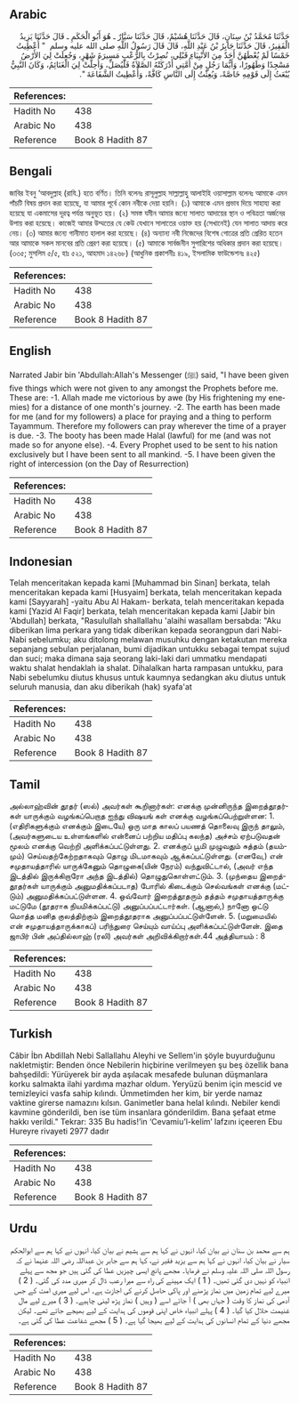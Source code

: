 ## Arabic


<div dir="rtl" lang="ar" style={{fontSize:'larger',backgroundColor:'#f8f9fa',padding:20}}>
حَدَّثَنَا مُحَمَّدُ بْنُ سِنَانٍ، قَالَ حَدَّثَنَا هُشَيْمٌ، قَالَ حَدَّثَنَا سَيَّارٌ ـ هُوَ أَبُو الْحَكَمِ ـ قَالَ حَدَّثَنَا يَزِيدُ الْفَقِيرُ، قَالَ حَدَّثَنَا جَابِرُ بْنُ عَبْدِ اللَّهِ، قَالَ قَالَ رَسُولُ اللَّهِ صلى الله عليه وسلم ‏ "‏ أُعْطِيتُ خَمْسًا لَمْ يُعْطَهُنَّ أَحَدٌ مِنَ الأَنْبِيَاءِ قَبْلِي، نُصِرْتُ بِالرُّعْبِ مَسِيرَةَ شَهْرٍ، وَجُعِلَتْ لِيَ الأَرْضُ مَسْجِدًا وَطَهُورًا، وَأَيُّمَا رَجُلٍ مِنْ أُمَّتِي أَدْرَكَتْهُ الصَّلاَةُ فَلْيُصَلِّ، وَأُحِلَّتْ لِيَ الْغَنَائِمُ، وَكَانَ النَّبِيُّ يُبْعَثُ إِلَى قَوْمِهِ خَاصَّةً، وَبُعِثْتُ إِلَى النَّاسِ كَافَّةً، وَأُعْطِيتُ الشَّفَاعَةَ ‏"‏‏.‏
</div>
<div style={{backgroundColor:'#f8f9fa',padding:20, marginBottom: 10}}><table> <thead> <tr> <th>References:</th> <th></th> </tr> </thead> <tbody><tr><td>Hadith No</td><td>438</td></tr><tr><td>Arabic No</td><td>438</td></tr><tr><td>Reference</td><td>Book 8 Hadith 87</td></tr></tbody></table></div>

## Bengali


<div dir="ltr" lang="bn" style={{fontSize:'larger',backgroundColor:'#f8f9fa',padding:20}}>
জাবির ইবনু ‘আবদুল্লাহ (রাযি.) হতে বর্ণিত। তিনি বলেনঃ রাসূলুল্লাহ সাল্লাল্লাহু আলাইহি ওয়াসাল্লাম বলেনঃ আমাকে এমন পাঁচটি বিষয় প্রদান করা হয়েছে, যা আমার পূর্বে কোন নবীকে দেয়া হয়নি। (১) আমাকে এমন প্রভাব দিয়ে সাহায্য করা হয়েছে যা একমাসের দূরত্ব পর্যন্ত অনুভূত হয়। (২) সমস্ত যমীন আমার জন্যে সালাত আদায়ের স্থান ও পবিত্রতা অর্জনের উপায় করা হয়েছে। কাজেই আমার উম্মতের যে কেউ যেখানে সালাতের ওয়াক্ত হয় (সেখানেই) যেন সালাত আদায় করে নেয়। (৩) আমার জন্যে গানীমাত হালাল করা হয়েছে। (৪) অন্যান্য নবী নিজেদের বিশেষ গোত্রের প্রতি প্রেরিত হতেন আর আমাকে সকল মানবের প্রতি প্রেরণ করা হয়েছে। (৫) আমাকে সার্বজনীন সুপারিশের অধিকার প্রদান করা হয়েছে। (৩৩৫; মুসলিম ৫/৫, হাঃ ৫২১, আহমাদ ১৪২৬৮) (আধুনিক প্রকাশনীঃ ৪১৯, ইসলামিক ফাউন্ডেশনঃ ৪২৫)
</div>
<div style={{backgroundColor:'#f8f9fa',padding:20, marginBottom: 10}}><table> <thead> <tr> <th>References:</th> <th></th> </tr> </thead> <tbody><tr><td>Hadith No</td><td>438</td></tr><tr><td>Arabic No</td><td>438</td></tr><tr><td>Reference</td><td>Book 8 Hadith 87</td></tr></tbody></table></div>

## English


<div dir="ltr" lang="en" style={{fontSize:'larger',backgroundColor:'#f8f9fa',padding:20}}>
Narrated Jabir bin 'Abdullah:Allah's Messenger (ﷺ) said, "I have been given five things which were not given to any amongst the Prophets before me. These are: -1. Allah made me victorious by awe (by His frightening my enemies) for a distance of one month's journey. -2. The earth has been made for me (and for my followers) a place for praying and a thing to perform Tayammum. Therefore my followers can pray wherever the time of a prayer is due. -3. The booty has been made Halal (lawful) for me (and was not made so for anyone else). -4. Every Prophet used to be sent to his nation exclusively but I have been sent to all mankind. -5. I have been given the right of intercession (on the Day of Resurrection)
</div>
<div style={{backgroundColor:'#f8f9fa',padding:20, marginBottom: 10}}><table> <thead> <tr> <th>References:</th> <th></th> </tr> </thead> <tbody><tr><td>Hadith No</td><td>438</td></tr><tr><td>Arabic No</td><td>438</td></tr><tr><td>Reference</td><td>Book 8 Hadith 87</td></tr></tbody></table></div>

## Indonesian


<div dir="ltr" lang="id" style={{fontSize:'larger',backgroundColor:'#f8f9fa',padding:20}}>
Telah menceritakan kepada kami [Muhammad bin Sinan] berkata, telah menceritakan kepada kami [Husyaim] berkata, telah menceritakan kepada kami [Sayyarah] -yaitu Abu Al Hakam- berkata, telah menceritakan kepada kami [Yazid Al Faqir] berkata, telah menceritakan kepada kami [Jabir bin 'Abdullah] berkata, "Rasulullah shallallahu 'alaihi wasallam bersabda: "Aku diberikan lima perkara yang tidak diberikan kepada seorangpun dari Nabi-Nabi sebelumku; aku ditolong melawan musuhku dengan ketakutan mereka sepanjang sebulan perjalanan, bumi dijadikan untukku sebagai tempat sujud dan suci; maka dimana saja seorang laki-laki dari ummatku mendapati waktu shalat hendaklah ia shalat. Dihalalkan harta rampasan untukku, para Nabi sebelumku diutus khusus untuk kaumnya sedangkan aku diutus untuk seluruh manusia, dan aku diberikah (hak) syafa'at
</div>
<div style={{backgroundColor:'#f8f9fa',padding:20, marginBottom: 10}}><table> <thead> <tr> <th>References:</th> <th></th> </tr> </thead> <tbody><tr><td>Hadith No</td><td>438</td></tr><tr><td>Arabic No</td><td>438</td></tr><tr><td>Reference</td><td>Book 8 Hadith 87</td></tr></tbody></table></div>

## Tamil


<div dir="ltr" lang="ta" style={{fontSize:'larger',backgroundColor:'#f8f9fa',padding:20}}>
அல்லாஹ்வின் தூதர் (ஸல்) அவர்கள் கூறினார்கள்: எனக்கு முன்னிருந்த இறைத்தூதர்கள் யாருக்கும் வழங்கப்பெறாத ஐந்து விஷயங் கள் எனக்கு வழங்கப்பெற்றுள்ளன: 1. (எதிரிகளுக்கும் எனக்கும் இடையே) ஒரு மாத காலப் பயணத் தொலைவு இருந் தாலும், (அவர்களுடைய உள்ளங்களில் என்னைப் பற்றிய மதிப்பு கலந்த) அச்சம் ஏற்படுவதன் மூலம் எனக்கு வெற்றி அளிக்கப்பட்டுள்ளது. 2. எனக்குப் பூமி முழுவதும் சுத்தம் (தயம்மும்) செய்வதற்கேற்றதாகவும் தொழு மிடமாகவும் ஆக்கப்பட்டுள்ளது. (எனவே,) என் சமுதாயத்தாரில் யாருக்கேனும் தொழுகை(யின் நேரம்) வந்துவிட்டால், (அவர் எந்த இடத்தில் இருக்கிறாரோ அந்த இடத்தில்) தொழுதுகொள்ளட்டும். 3. (முந்தைய இறைத்தூதர்கள் யாருக்கும் அனுமதிக்கப்படாத) போரில் கிடைக்கும் செல்வங்கள் எனக்கு (மட்டும்) அனுமதிக்கப்பட்டுள்ளன. 4. ஒவ்வோர் இறைத்தூதரும் தத்தம் சமுதாயத்தாருக்கு மட்டுமே (தூதராக நியமிக்கப்பட்டு) அனுப்பப்பட்டார்கள். (ஆனால்,) நானோ ஒட்டு மொத்த மனித குலத்திற்கும் இறைத்தூதராக அனுப்பப்பட்டுள்ளேன். 5. (மறுமையில் என் சமுதாயத்தாருக்காகப்) பரிந்துரை செய்யும் வாய்ப்பு அளிக்கப்பட்டுள்ளேன். இதை ஜாபிர் பின் அப்தில்லாஹ் (ரலி) அவர்கள் அறிவிக்கிறார்கள்.44 அத்தியாயம் : 8
</div>
<div style={{backgroundColor:'#f8f9fa',padding:20, marginBottom: 10}}><table> <thead> <tr> <th>References:</th> <th></th> </tr> </thead> <tbody><tr><td>Hadith No</td><td>438</td></tr><tr><td>Arabic No</td><td>438</td></tr><tr><td>Reference</td><td>Book 8 Hadith 87</td></tr></tbody></table></div>

## Turkish


<div dir="ltr" lang="tr" style={{fontSize:'larger',backgroundColor:'#f8f9fa',padding:20}}>
Câbir İbn Abdillah Nebi Sallallahu Aleyhi ve Sellem'in şöyle buyurduğunu nakletmiştir: Benden önce Nebilerin hiçbirine verilmeyen şu beş özellik bana bahşedildi: Yürüyerek bir ayda aşılacak mesafede bulunan düşmanlara korku salmakta ilahi yardıma mazhar oldum. Yeryüzü benim için mescid ve temizleyici vasfa sahip kılındı. Ümmetimden her kim, bir yerde namaz vaktine girerse namazını kılsın. Ganimetler bana helal kılındı. Nebiler kendi kavmine gönderildi, ben ise tüm insanlara gönderildim. Bana şefaat etme hakkı verildi." Tekrar: 335 Bu hadis!’in ‘Cevamiu’l-kelim’ lafzını içeeren Ebu Hureyre rivayeti 2977 dadır
</div>
<div style={{backgroundColor:'#f8f9fa',padding:20, marginBottom: 10}}><table> <thead> <tr> <th>References:</th> <th></th> </tr> </thead> <tbody><tr><td>Hadith No</td><td>438</td></tr><tr><td>Arabic No</td><td>438</td></tr><tr><td>Reference</td><td>Book 8 Hadith 87</td></tr></tbody></table></div>

## Urdu


<div dir="rtl" lang="ur" style={{fontSize:'larger',backgroundColor:'#f8f9fa',padding:20}}>
ہم سے محمد بن سنان نے بیان کیا، انہوں نے کہا ہم سے ہشیم نے بیان کیا، انہوں نے کہا ہم سے ابوالحکم سیار نے بیان کیا، انہوں نے کہا ہم سے یزید فقیر نے، کہا ہم سے جابر بن عبداللہ رضی اللہ عنہما نے کہ رسول اللہ صلی اللہ علیہ وسلم نے فرمایا۔ مجھے پانچ ایسی چیزیں عطا کی گئی ہیں جو مجھ سے پہلے انبیاء کو نہیں دی گئی تھیں۔ ( 1 ) ایک مہینے کی راہ سے میرا رعب ڈال کر میری مدد کی گئی۔ ( 2 ) میرے لیے تمام زمین میں نماز پڑھنے اور پاکی حاصل کرنے کی اجازت ہے۔ اس لیے میری امت کے جس آدمی کی نماز کا وقت ( جہاں بھی ) آ جائے اسے ( وہیں ) نماز پڑھ لینی چاہیے۔ ( 3 ) میرے لیے مال غنیمت حلال کیا گیا۔ ( 4 ) پہلے انبیاء خاص اپنی قوموں کی ہدایت کے لیے بھیجے جاتے تھے۔ لیکن مجھے دنیا کے تمام انسانوں کی ہدایت کے لیے بھیجا گیا ہے۔ ( 5 ) مجھے شفاعت عطا کی گئی ہے۔
</div>
<div style={{backgroundColor:'#f8f9fa',padding:20, marginBottom: 10}}><table> <thead> <tr> <th>References:</th> <th></th> </tr> </thead> <tbody><tr><td>Hadith No</td><td>438</td></tr><tr><td>Arabic No</td><td>438</td></tr><tr><td>Reference</td><td>Book 8 Hadith 87</td></tr></tbody></table></div>
